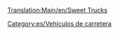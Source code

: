 [[Translation:Main/en/Sweet Trucks]]
{{es/Vehículo de carretera|nombre    = Camión de Dulces MightyMover
  |imagen    = MightyMover Sweet.png
  |precio    = 9.594 € (4,797 £)
  |velocidad = 48 km/h (30 mph)
  |coste     = 842 € (421 £)
  |diseño    = 1936
  |duración  = 15
  |capacidad = 17 bolsas de [[Main/es/dulces|dulces]] 
}}
{{es/Vehículo de carretera|nombre    = Camión de Dulces Powernaught
  |imagen    = Powernaught Sweet.png
  |precio    = 12.054 € (6.027 £)
  |velocidad = 88 km/h (55 mph)
  |coste     = 1.574 € (787 £)
  |diseño    = 1979
  |duración  = 15
  |capacidad = 19 bolsas de dulces
}}
{{es/Vehículo de carretera|nombre    = Camión de Dulces Wizzowow
  |imagen    = Wizzow Sweet.png
  |precio    = 12.874 € (6.437 £)
  |velocidad = 112 km/h (70 mph)
  |coste     = 2.250 € (1.125 £)
  |diseño    = 2017
  |duración  = 15
  |capacidad = 22 bolsas de dulces
}}


[[Category:es/Vehículos de carretera]]
